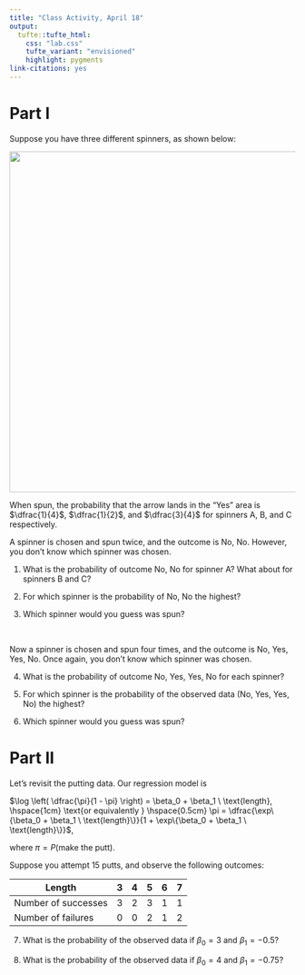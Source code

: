 ```yaml
---
title: "Class Activity, April 18"
output: 
  tufte::tufte_html:
    css: "lab.css"
    tufte_variant: "envisioned"
    highlight: pygments
link-citations: yes
---
```


# Part I

Suppose you have three different spinners, as shown below:

<img src="../slides/spinners.png" width="600">

When spun, the probability that the arrow lands in the "Yes" area is $\dfrac{1}{4}$, $\dfrac{1}{2}$, and $\dfrac{3}{4}$ for spinners A, B, and C respectively. 

A spinner is chosen and spun twice, and the outcome is No, No. However, you don't know which spinner was chosen.

1. What is the probability of outcome No, No for spinner A? What about for spinners B and C?

2. For which spinner is the probability of No, No the highest?

3. Which spinner would you guess was spun?

<br/>

Now a spinner is chosen and spun four times, and the outcome is No, Yes, Yes, No. Once again, you don't know which spinner was chosen.

4. What is the probability of outcome No, Yes, Yes, No for each spinner?

5. For which spinner is the probability of the observed data (No, Yes, Yes, No) the highest?

6. Which spinner would you guess was spun?

# Part II

Let's revisit the putting data. Our regression model is

$\log \left( \dfrac{\pi}{1 - \pi} \right) = \beta_0 + \beta_1 \ \text{length},  \hspace{1cm} \text{or equivalently } \hspace{0.5cm} \pi = \dfrac{\exp\{\beta_0 + \beta_1 \ \text{length}\}}{1 + \exp\{\beta_0 + \beta_1 \ \text{length}\}}$,

where $\pi = P(\text{make the putt})$.

Suppose you attempt 15 putts, and observe the following outcomes:

| Length | 3 | 4 | 5 | 6 | 7 |
| --- | --- | --- | --- | --- | --- |
| Number of successes | 3 | 2 | 3 | 1 | 1 |
| Number of failures | 0 | 0 | 2 | 1 | 2 |

7. What is the probability of the observed data if $\beta_0 = 3$ and $\beta_1 = -0.5$?

8. What is the probability of the observed data if $\beta_0 = 4$ and $\beta_1 = -0.75$?